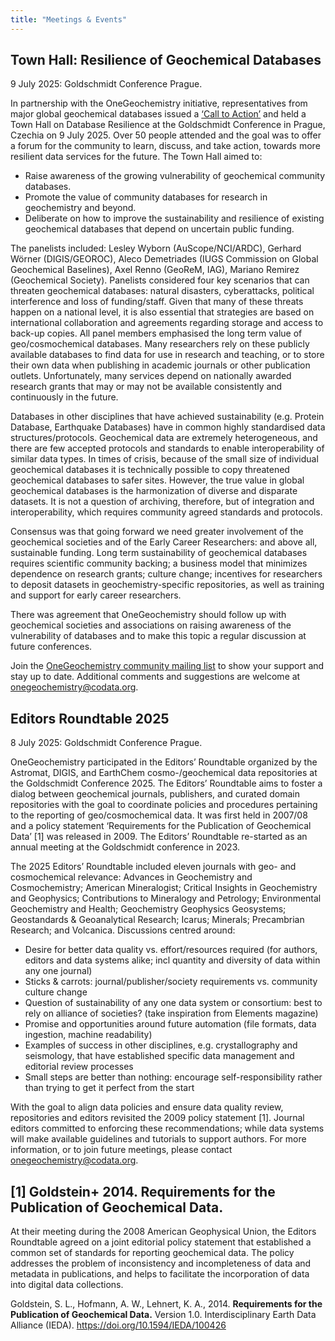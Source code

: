 ```yaml
---
title: "Meetings & Events"
---
```


## Town Hall: Resilience of Geochemical Databases
9 July 2025: Goldschmidt Conference Prague.

In partnership with the OneGeochemistry initiative, representatives from major global geochemical databases issued a ['Call to Action'](https://www.elementsmagazine.org/wp-content/uploads/archives/e21_3/e21_3_dep_PartingShots.pdf) and held a Town Hall on Database Resilience at the Goldschmidt Conference in Prague, Czechia on 9 July 2025. Over 50 people attended and the goal was  to offer a forum for the community to learn, discuss, and take action, towards more resilient data services for the future. The Town Hall aimed to:

- Raise awareness of the growing vulnerability of geochemical community databases.
- Promote the value of community databases for research in geochemistry and beyond.
- Deliberate on how to improve the sustainability and resilience of existing geochemical databases that depend on uncertain public funding.

The panelists included: Lesley Wyborn (AuScope/NCI/ARDC), Gerhard Wörner (DIGIS/GEOROC), Aleco Demetriades (IUGS Commission on Global Geochemical Baselines), Axel Renno (GeoReM, IAG), Mariano Remirez (Geochemical Society). Panelists  considered four key scenarios that can threaten geochemical databases: natural disasters, cyberattacks, political interference and loss of funding/staff. Given that many of these threats happen on a national level, it is also essential that strategies are based on international collaboration and agreements regarding storage and access to back-up copies.  All panel members emphasised the long term value of geo/cosmochemical databases. Many researchers rely on these publicly available databases to find data for use in research and teaching, or to store their own data when publishing in academic journals or other publication outlets. Unfortunately, many services depend on nationally awarded research grants that may or may not be available consistently and continuously in the future.
 
Databases in other disciplines that have achieved sustainability (e.g. Protein Database, Earthquake Databases) have in common highly standardised data structures/protocols. Geochemical data are extremely heterogeneous, and there are few accepted protocols and standards to enable interoperability of similar data types. In times of crisis, because of the small size of individual geochemical databases it is technically possible to copy threatened geochemical databases to safer sites. However, the true value in global geochemical databases is the harmonization of diverse and disparate datasets. It is not a question of archiving, therefore, but of integration and interoperability, which requires community agreed standards and protocols.

Consensus was that going forward we need greater involvement of the geochemical societies and of the Early Career Researchers: and above all, sustainable funding.  Long term sustainability of geochemical databases requires scientific community backing; a business model that minimizes dependence on research grants; culture change; incentives for researchers to deposit datasets in geochemistry-specific repositories, as well as training and support for early career researchers.

There was agreement that OneGeochemistry should follow up with geochemical societies and associations on raising awareness of the vulnerability of databases and to make this topic a regular discussion at future conferences.


::: {.callout-warning appearance="simple" icon=false}
Join the [OneGeochemistry community mailing list](https://lists.codata.org/mailman/listinfo/onegeochemistry-community_lists.codata.org) to show your support and stay up to date. Additional comments and suggestions are welcome at [onegeochemistry\@codata.org](mailto:onegeochemistry@codata.org).
:::


## Editors Roundtable 2025
8 July 2025: Goldschmidt Conference Prague.


OneGeochemistry participated in the Editors’ Roundtable organized by the Astromat, DIGIS, and EarthChem cosmo-/geochemical data repositories at the Goldschmidt Conference 2025. The Editors’ Roundtable aims to foster a dialog between geochemical journals, publishers, and curated domain repositories with the goal to coordinate policies and procedures pertaining to the reporting of geo/cosmochemical data. It was first held in 2007/08 and a policy statement ‘Requirements for the Publication of Geochemical Data’ [1] was released in 2009. The Editors’ Roundtable re-started as an annual meeting at the Goldschmidt conference in 2023.

The 2025 Editors’ Roundtable included eleven journals with geo- and cosmochemical relevance: Advances in Geochemistry and Cosmochemistry; American Mineralogist; Critical Insights in Geochemistry and Geophysics; Contributions to Mineralogy and Petrology; Environmental Geochemistry and Health; Geochemistry Geophysics Geosystems; Geostandards & Geoanalytical Research; Icarus; Minerals; Precambrian Research; and Volcanica. Discussions centred around:

- Desire for better data quality vs. effort/resources required (for authors, editors and data systems alike; incl quantity and diversity of data within any one journal)
- Sticks & carrots: journal/publisher/society requirements vs. community culture change
- Question of sustainability of any one data system or consortium: best to rely on alliance of societies? (take inspiration from Elements magazine)
- Promise and opportunities around future automation (file formats, data ingestion, machine readability)
- Examples of success in other disciplines, e.g. crystallography and seismology, that have established specific data management and editorial review processes
- Small steps are better than nothing: encourage self-responsibility rather than trying to get it perfect from the start

With the goal to align data policies and ensure data quality review, repositories and editors revisited the 2009 policy statement [1]. Journal editors committed to enforcing these recommendations; while data systems will make available guidelines and tutorials to support authors. For more information, or to join future meetings, please contact [onegeochemistry\@codata.org](mailto:onegeochemistry@codata.org).


::: {.callout-note appearance="simple" collapse="false"}
## [1] Goldstein+ 2014. Requirements for the Publication of Geochemical Data.

At their meeting during the 2008 American Geophysical Union, the Editors Roundtable agreed on a joint editorial policy statement that established a common set of standards for reporting geochemical data. The policy addresses the problem of inconsistency and incompleteness of data and metadata in publications, and helps to facilitate the incorporation of data into digital data collections.

Goldstein, S. L., Hofmann, A. W., Lehnert, K. A., 2014. **Requirements for the Publication of Geochemical Data.** Version 1.0. Interdisciplinary Earth Data Alliance (IEDA). <https://doi.org/10.1594/IEDA/100426>
:::
